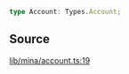 ```ts
type Account: Types.Account;
```

## Source

[lib/mina/account.ts:19](https://github.com/o1-labs/o1js/blob/fd7bd4b02f4f7cc1057cd423261d70c22275763a/src/lib/mina/account.ts#L19)
